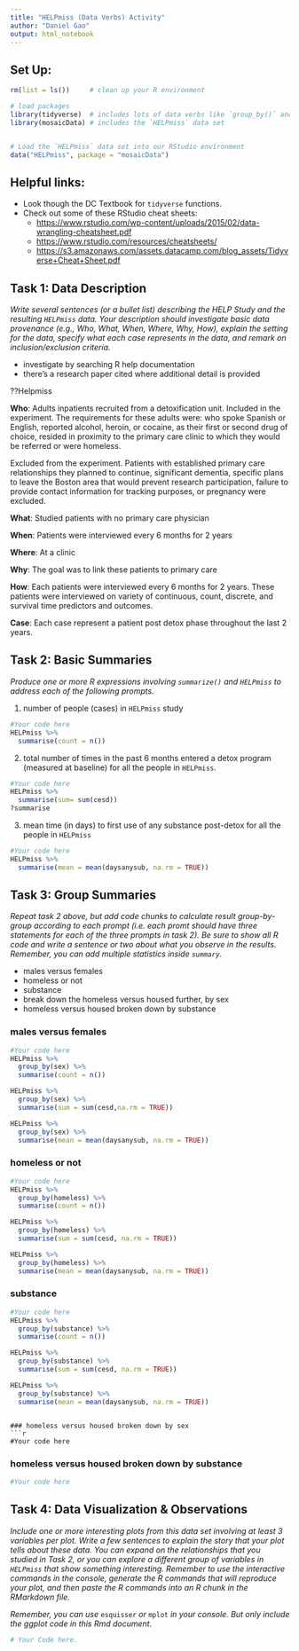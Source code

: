 ```yaml
---
title: "HELPmiss (Data Verbs) Activity"
author: "Daniel Gao"
output: html_notebook
---
```



## Set Up:

```r
rm(list = ls())     # clean up your R environment

# load packages
library(tidyverse)  # includes lots of data verbs like `group_by()` and `summarise()`
library(mosaicData) # includes the `HELPmiss` data set 


# Load the `HELPmiss` data set into our RStudio environment
data("HELPmiss", package = "mosaicData")

```

## Helpful links: 

- Look though the DC Textbook for `tidyverse` functions. 
- Check out some of these RStudio cheat sheets:
  - <https://www.rstudio.com/wp-content/uploads/2015/02/data-wrangling-cheatsheet.pdf> 
  - <https://www.rstudio.com/resources/cheatsheets/>
  - <https://s3.amazonaws.com/assets.datacamp.com/blog_assets/Tidyverse+Cheat+Sheet.pdf>
  



## Task 1: Data Description

*Write several sentences (or a bullet list) describing the HELP Study and the resulting `HELPmiss` data.  Your description should investigate basic data provenance (e.g., Who, What, When, Where, Why, How), explain the setting for the data, specify what each case represents in the data, and remark on inclusion/exclusion criteria.* 


- investigate by searching R help documentation
- there's a research paper cited where additional detail is provided

??Helpmiss

**Who**: Adults inpatients recruited from a detoxification unit. 
  Included in the experiment. The requirements for these adults were: who spoke Spanish or English, reported alcohol, heroin, or cocaine, as their first or second drug of choice, resided in proximity to the primary care clinic to which they would be referred or were homeless.
  
  Excluded from the experiment. Patients with established primary care relationships they planned to continue, significant dementia, specific plans to leave the Boston area that would prevent research participation, failure to provide contact information for tracking purposes, or pregnancy were excluded.

**What**: Studied patients with no primary care physician 

**When**: Patients were interviewed every 6 months for 2 years

**Where**: At a clinic

**Why**: The goal was to link these patients to primary care

**How**: Each patients were interviewed every 6 months for 2 years. These patients were interviewed on variety of continuous, count, discrete, and survival time predictors and outcomes.

**Case**: Each case represent a patient post detox phase throughout the last 2 years.  


## Task 2: Basic Summaries 

*Produce one or more R expressions involving `summarize()` and `HELPmiss` to address each of the following prompts.*

1. number of people (cases) in `HELPmiss` study

```r
#Your code here 
HELPmiss %>%
  summarise(count = n())
```

2. total number of times in the past 6 months entered a detox program (measured at baseline) for all the people in `HELPmiss`. 

```r
#Your code here 
HELPmiss %>%
  summarise(sum= sum(cesd))
?summarise
```


3. mean time (in days) to first use of any substance post-detox for all the people in `HELPmiss`


```r
#Your code here 
HELPmiss %>%
  summarise(mean = mean(daysanysub, na.rm = TRUE))
```



## Task 3: Group Summaries  

*Repeat task 2 above, but add code chunks to calculate result group-by-group according to each prompt (i.e. each promt should have three statements for each of the three prompts in task 2).  Be sure to show all R code and write a sentence or two about what you observe in the results. Remember, you can add multiple statistics inside `summary`.* 


- males versus females
- homeless or not
- substance
- break down the homeless versus housed further, by sex
- homeless versus housed broken down by substance

### males versus females
```r
#Your code here
HELPmiss %>%
  group_by(sex) %>%
  summarise(count = n())

HELPmiss %>% 
  group_by(sex) %>%
  summarise(sum = sum(cesd,na.rm = TRUE))

HELPmiss %>%
  group_by(sex) %>%
  summarise(mean = mean(daysanysub, na.rm = TRUE))
```

### homeless or not
```r
#Your code here
HELPmiss %>%
  group_by(homeless) %>%
  summarise(count = n())

HELPmiss %>%
  group_by(homeless) %>%
  summarise(sum = sum(cesd, na.rm = TRUE))

HELPmiss %>%
  group_by(homeless) %>%
  summarise(mean = mean(daysanysub, na.rm = TRUE))
```



### substance
```r
#Your code here
HELPmiss %>%
  group_by(substance) %>%
  summarise(count = n())

HELPmiss %>%
  group_by(substance) %>%
  summarise(sum = sum(cesd, na.rm = TRUE))

HELPmiss %>%
  group_by(substance) %>%
  summarise(mean = mean(daysanysub, na.rm = TRUE))
```

```

### homeless versus housed broken down by sex
```r
#Your code here

```

### homeless versus housed broken down by substance
```r
#Your code here

```



## Task 4: Data Visualization & Observations

*Include one or more interesting plots from this data set involving at least 3 variables per plot. Write a few sentences to explain the story that your plot tells about these data.  You can expand on the relationships that you studied in Task 2, or you can explore a different group of variables in `HELPmiss` that show something interesting. Remember to use the interactive commands in the console, generate the R commands that will reproduce your plot, and then paste the R commands into an R chunk in the RMarkdown file.*  

*Remember, you can use* `esquisser` *or* `mplot` *in your console. But only include the ggplot code in this Rmd document.*


```r
# Your Code here.

```



